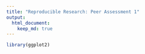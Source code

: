 ```yaml
---
title: "Reproducible Research: Peer Assessment 1"
output:
  html_document:
    keep_md: true
---
```



```r
library(ggplot2)
```
